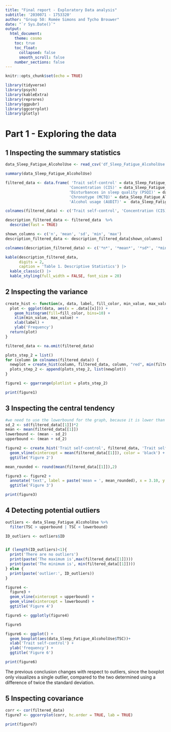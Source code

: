 ```yaml
---
title: "Final report - Exploratory Data analysis"
subtitle: '2030071 - 1753320'
author: "Group 50: Romée Simons and Tycho Brouwer"
date: "`r Sys.Date()`"
output:
  html_document:
    theme: cosmo
    toc: true
    toc_float:
      collapsed: false
      smooth_scroll: false
    number_sections: false
---
```


```r
knitr::opts_chunk$set(echo = TRUE)

library(tidyverse)
library(psych)
library(kableExtra)
library(reprores)
library(ggpubr)
library(ggcorrplot)
library(plotly)
```

# Part 1 - Exploring the data
## 1 Inspecting the summary statistics

```r
data_Sleep_Fatigue_AlcoholUse <- read_csv('df_Sleep_Fatigue_AlcoholUse.csv', show_col_types = FALSE) 

summary(data_Sleep_Fatigue_AlcoholUse)

```

```r
filtered_data <- data.frame( 'Trait self-control' = data_Sleep_Fatigue_AlcoholUse$TSC,
                            'Concentration (CIS)' = data_Sleep_Fatigue_AlcoholUse$CIS_Concentration, 
                            'Disturbances in sleep quality (PSQI)' = data_Sleep_Fatigue_AlcoholUse$PSQI_GlobalScore, 
                            'Chronotype (MCTQ)' = data_Sleep_Fatigue_AlcoholUse$MCTQ_MSFsc, 
                            'Alcohol usage (AUDIT)' =  data_Sleep_Fatigue_AlcoholUse$AUDIT_Score)

colnames(filtered_data) <- c('Trait self-control', 'Concentration (CIS)', 'Disturbances in sleep quality (PSQI)', 'Chronotype (MCTQ)', 'Alcohol usage (AUDIT)')

description_filtered_data <- filtered_data  %>%
  describe(fast = TRUE)

shown_columns <- c('n', 'mean', 'sd', 'min', 'max')
description_filtered_data <- description_filtered_data[shown_columns]

colnames(description_filtered_data) <- c('*n*', '*mean*', '*sd*', '*min*', '*max*')

kable(description_filtered_data,
      digits = 2,
      caption = 'Table 1. Descriptive Statistics') |>
  kable_classic() |>
  kable_styling(full_width = FALSE, font_size = 20)
```

## 2 Inspecting the variance

```r
create_hist <- function(x, data, label, fill_color, min_value, max_value) {
  plot <- ggplot(data, aes(x = .data[[x]])) + 
    geom_histogram(fill=fill_color, bins=10) +
    xlim(min_value, max_value) +
    xlab(label) + 
    ylab('Frequency')
  return(plot)
}

filtered_data <- na.omit(filtered_data)

plots_step_2 = list()
for (column in colnames(filtered_data)) {
  newplot = create_hist(column, filtered_data, column, "red", min(filtered_data[column]), max(filtered_data[column]))
  plots_step_2 <- append(plots_step_2, list(newplot))
}

figure1 <- ggarrange(plotlist = plots_step_2)

print(figure1)

```

## 3 Inspecting the central tendency

```r
#we need to use the lowerbound for the graph, because it is lower than the minimum value
sd_2 <- sd(filtered_data[[1]])*2
mean <- mean(filtered_data[[1]])
lowerbound <- (mean - sd_2)
upperbound <- (mean + sd_2)

figure2 <- create_hist('Trait self-control', filtered_data, 'Trait self-control', 'red', lowerbound, max(filtered_data[[1]])) +
  geom_vline(xintercept = mean(filtered_data[[1]]), color = 'black') +
  ggtitle('Figure 2')
```

```r
mean_rounded <- round(mean(filtered_data[[1]]),2)

figure3 <- figure2 +
  annotate('text', label = paste('mean = ', mean_rounded), x = 3.10, y = 21) +
  ggtitle('Figure 3')

print(figure3)
```

## 4 Detecting potential outliers

```r

outliers <- data_Sleep_Fatigue_AlcoholUse %>%
  filter(TSC > upperbound | TSC < lowerbound)

ID_outliers <- outliers$ID


if (length(ID_outliers)<1){
  print('There are no outliers')
  print(paste('The maximum is',max(filtered_data[[1]])))
  print(paste('The minimum is', min(filtered_data[[1]])))
} else {
  print(paste('outlier:', ID_outliers))
}

```

```r
figure4 <- 
  figure3 +
  geom_vline(xintercept = upperbound) +
  geom_vline(xintercept = lowerbound) +
  ggtitle('Figure 4')
```

```r
figure5 <- ggplotly(figure4)

figure5
```

```r
figure6 <- ggplot() +
  geom_boxplot(aes(data_Sleep_Fatigue_AlcoholUse$TSC))+
  xlab('Trait self-control') +
  ylab('frequency') +
  ggtitle('Figure 6')

print(figure6)
```

The previous conclusion changes with respect to outliers, since the boxplot only visualizes a single outlier, compared to the two determined using a difference of twice the standard deviation.

## 5 Inspecting covariance

```r
corr <- cor(filtered_data)
figure7 <- ggcorrplot(corr, hc.order = TRUE, lab = TRUE)

print(figure7)

```











